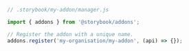 ```js
// .storybook/my-addon/manager.js

import { addons } from '@storybook/addons';

// Register the addon with a unique name.
addons.register('my-organisation/my-addon', (api) => {});
```